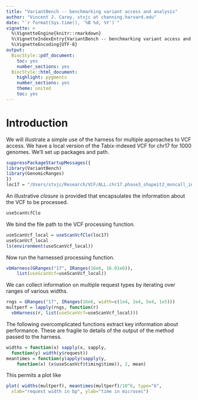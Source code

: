 ```yaml
---
title: "VariantBench -- benchmarking variant access and analysis"
author: "Vincent J. Carey, stvjc at channing.harvard.edu"
date: "`r format(Sys.time(), '%B %d, %Y')`"
vignette: >
  %\VignetteEngine{knitr::rmarkdown}
  %\VignetteIndexEntry{VariantBench -- benchmarking variant access and analysis}
  %\VignetteEncoding{UTF-8}
output:
  BiocStyle::pdf_document:
    toc: yes
    number_sections: yes
  BiocStyle::html_document:
    highlight: pygments
    number_sections: yes
    theme: united
    toc: yes
---
```


# Introduction

We will illustrate a simple use of the harness for
multiple approaches to VCF access.  We have a local
version of the Tabix-indexed VCF for chr17 for 1000 genomes.
We'll set up packages and path.
```r
suppressPackageStartupMessages({
library(VariantBench)
library(GenomicRanges)
})
loc17 = "/Users/stvjc/Research/VCF/ALL.chr17.phase3_shapeit2_mvncall_integrated_v5.20130502.genotypes.vcf.gz"
```

An illustrative _closure_ is provided that encapsulates
the information about the VCF to be processed.
```r
useScanVcfClo
```

We bind the file path to the VCF processing function.
```r
useScanVcf_local = useScanVcfClo(loc17)
useScanVcf_local 
ls(environment(useScanVcf_local))
```

Now run the harnessed processing function.
```r
vbHarness(GRanges("17", IRanges(16e6, 16.01e6)), 
    list(useScanVcf=useScanVcf_local))
```

We can collect information on multiple request types
by iterating over ranges of various widths.
```r
rngs = GRanges("17", IRanges(16e6, width=c(1e4, 2e4, 5e4, 1e5)))
multperf = lapply(rngs, function(r)
  vbHarness(r, list(useScanVcf=useScanVcf_local)))
```

The following overcomplicated functions extract key information
about performance.  These are fragile to details of the
output of the method passed to the harness.
```r
widths = function(x) sapply(x, sapply, 
  function(y) width(y$request))
meantimes = function(y)apply(sapply(y, 
    function(x) (x$useScanVcf$timing$time)), 2, mean)
```

This permits a plot like
```r
plot( widths(multperf), meantimes(multperf)/10^6, type="b",
  xlab="request width in bp", ylab="time in microsec")
```

